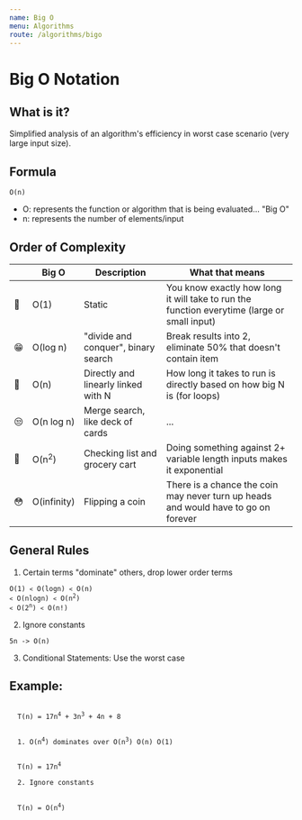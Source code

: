 ```yaml
---
name: Big O
menu: Algorithms
route: /algorithms/bigo
---
```



# Big O Notation

## What is it?

Simplified analysis of an algorithm's efficiency in worst case scenario (very large input size).

## Formula

```
O(n)
```

- O: represents the function or algorithm that is being evaluated... "Big O"
- n: represents the number of elements/input

## Order of Complexity

|     | Big O            | Description                         | What that means                                                                             |
| --- | ---------------- | ----------------------------------- | ------------------------------------------------------------------------------------------- |
| 🤩  | O(1)             | Static                              | You know exactly how long it will take to run the function everytime (large or small input) |
| 😁  | O(log n)         | "divide and conquer", binary search | Break results into 2, eliminate 50% that doesn't contain item                               |
| 🙂  | O(n)             | Directly and linearly linked with N | How long it takes to run is directly based on how big N is (for loops)                      |
| 😒  | O(n log n)       | Merge search, like deck of cards    | ...                                                                                         |
| 😬  | O(n<sup>2</sup>) | Checking list and grocery cart      | Doing something against 2+ variable length inputs makes it exponential                      |
| 😳  | O(infinity)      | Flipping a coin                     | There is a chance the coin may never turn up heads and would have to go on forever          |

## General Rules

1. Certain terms "dominate" others, drop lower order terms

<Code>O(1) `<` O(logn) `<` O(n) `<` O(nlogn) `<` O(n<sup>2</sup>) `<` O(2<sup>n</sup>) `<` O(n!)</Code>

2. Ignore constants

```
5n -> O(n)
```

3. Conditional Statements: Use the worst case

## Example:

<Code>
  T(n) = 17n<sup>4</sup> + 3n<sup>3</sup> + 4n + 8
  <br />
  1. O(n<sup>4</sup>) dominates over O(n<sup>3</sup>) O(n) O(1)
  <br />
  T(n) = 17n<sup>4</sup> <br />
  2. Ignore constants
  <br />
  T(n) = O(n<sup>4</sup>)
</Code>
